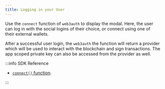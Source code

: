 ```yaml
---
title: Logging in your User
---
```


Use the `connect` function of `web3auth` to display the modal. Here, the user can log in with the social logins of their choice, or connect using one
of their external wallets.

After a successful user login, the `web3auth` the function will return a provider which will be used to interact with the blockchain and sign
transactions. The app scoped private key can also be accessed from the provider as well.

:::info SDK Reference

- [`connect()` function](/sdk/web/modal/usage#logging-in-the-user).

:::
